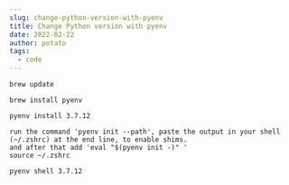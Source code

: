 ```yaml
---
slug: change-python-version-with-pyenv
title: Change Python version with pyenv
date: 2022-02-22
author: potato
tags:
  - code
---
```

`brew update`

`brew install pyenv`

`pyenv install 3.7.12`

`run the command 'pyenv init --path', paste the output in your shell (~/.zshrc) at the end line, to enable shims.`\
`and after that add 'eval "$(pyenv init -)" '`\
`source ~/.zshrc`

`pyenv shell 3.7.12`